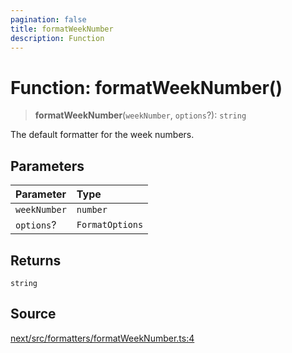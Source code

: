```yaml
---
pagination: false
title: formatWeekNumber
description: Function
---
```


# Function: formatWeekNumber()

> **formatWeekNumber**(`weekNumber`, `options`?): `string`

The default formatter for the week numbers.

## Parameters

| Parameter | Type |
| :------ | :------ |
| `weekNumber` | `number` |
| `options`? | `FormatOptions` |

## Returns

`string`

## Source

[next/src/formatters/formatWeekNumber.ts:4](https://github.com/gpbl/react-day-picker/blob/575f9be39/next/src/formatters/formatWeekNumber.ts#L4)
